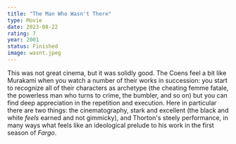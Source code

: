 ```yaml
---
title: "The Man Who Wasn't There"
type: Movie
date: 2023-08-22
rating: 7
year: 2001
status: Finished
image: wasnt.jpeg
---
```


This was not great cinema, but it was solidly good. The Coens feel a bit like Murakami when you watch
a number of their works in succession: you start to recognize all of their characters as archetype (the
cheating femme fatale, the powerless man who turns to crime, the bumbler, and so on) but you can find
deep appreciation in the repetition and execution. Here in particular there are two things: the cinematography,
stark and excellent (the black and white _feels_ earned and not gimmicky), and Thorton's steely performance,
in many ways what feels like an ideological prelude to his work in the first season of _Fargo_.
